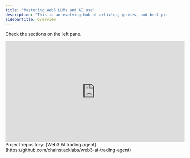 ```yaml
---
title: "Mastering Web3 LLMs and AI use"
description: "This is an evolving hub of articles, guides, and best practices for using Web3 LLMs and AI."
sidebarTitle: Overview
---
```


Check the sections on the left pane.

<Frame>
  <iframe width="560" height="315" src="https://www.youtube.com/embed/2wQn_nvAQp8?si=7XbLziOdDaFAx9az" title="YouTube video player" frameborder="0" allow="accelerometer; autoplay; clipboard-write; encrypted-media; gyroscope; picture-in-picture; web-share" referrerpolicy="strict-origin-when-cross-origin" allowfullscreen></iframe>
</Frame>

<Note>
  Project repository: [Web3 AI trading agent](https://github.com/chainstacklabs/web3-ai-trading-agent)
</Note>
